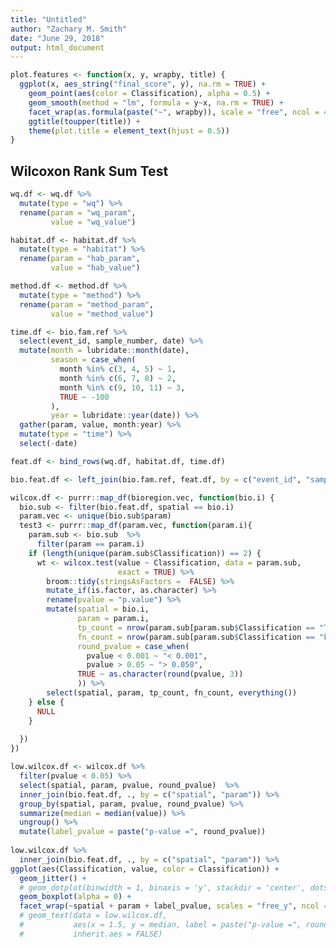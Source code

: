 ```yaml
---
title: "Untitled"
author: "Zachary M. Smith"
date: "June 29, 2018"
output: html_document
---
```


```r
plot.features <- function(x, y, wrapby, title) {
  ggplot(x, aes_string("final_score", y), na.rm = TRUE) +
    geom_point(aes(color = Classification), alpha = 0.5) +
    geom_smooth(method = "lm", formula = y~x, na.rm = TRUE) +
    facet_wrap(as.formula(paste("~", wrapby)), scale = "free", ncol = 4) +
    ggtitle(toupper(title)) +
    theme(plot.title = element_text(hjust = 0.5))
}
```

## Wilcoxon Rank Sum Test
```r
wq.df <- wq.df %>% 
  mutate(type = "wq") %>% 
  rename(param = "wq_param",
         value = "wq_value")

habitat.df <- habitat.df %>% 
  mutate(type = "habitat") %>% 
  rename(param = "hab_param",
         value = "hab_value")

method.df <- method.df %>% 
  mutate(type = "method") %>% 
  rename(param = "method_param",
         value = "method_value")

time.df <- bio.fam.ref %>% 
  select(event_id, sample_number, date) %>% 
  mutate(month = lubridate::month(date),
         season = case_when(
           month %in% c(3, 4, 5) ~ 1,
           month %in% c(6, 7, 8) ~ 2,
           month %in% c(9, 10, 11) ~ 3,
           TRUE ~ -100
         ),
         year = lubridate::year(date)) %>% 
  gather(param, value, month:year) %>% 
  mutate(type = "time") %>% 
  select(-date)

feat.df <- bind_rows(wq.df, habitat.df, time.df)

bio.feat.df <- left_join(bio.fam.ref, feat.df, by = c("event_id", "sample_number"))
```

```r
wilcox.df <- purrr::map_df(bioregion.vec, function(bio.i) {
  bio.sub <- filter(bio.feat.df, spatial == bio.i)
  param.vec <- unique(bio.sub$param)
  test3 <- purrr::map_df(param.vec, function(param.i){
    param.sub <- bio.sub  %>% 
      filter(param == param.i)
    if (length(unique(param.sub$Classification)) == 2) {
      wt <- wilcox.test(value ~ Classification, data = param.sub,
                        exact = TRUE) %>% 
        broom::tidy(stringsAsFactors =  FALSE) %>% 
        mutate_if(is.factor, as.character) %>% 
        rename(pvalue = "p.value") %>% 
        mutate(spatial = bio.i,
               param = param.i,
               tp_count = nrow(param.sub[param.sub$Classification == "TP", ]),
               fn_count = nrow(param.sub[param.sub$Classification == "FN", ]),
               round_pvalue = case_when(
                 pvalue < 0.001 ~ "< 0.001",
                 pvalue > 0.05 ~ "> 0.050",
               TRUE ~ as.character(round(pvalue, 3))
               )) %>% 
        select(spatial, param, tp_count, fn_count, everything())
    } else {
      NULL
    }
    
  })
})
```

```r
low.wilcox.df <- wilcox.df %>% 
  filter(pvalue < 0.05) %>% 
  select(spatial, param, pvalue, round_pvalue)  %>% 
  inner_join(bio.feat.df, ., by = c("spatial", "param")) %>% 
  group_by(spatial, param, pvalue, round_pvalue) %>% 
  summarize(median = median(value)) %>% 
  ungroup() %>% 
  mutate(label_pvalue = paste("p-value =", round_pvalue))
  
low.wilcox.df %>%
  inner_join(bio.feat.df, ., by = c("spatial", "param")) %>% 
ggplot(aes(Classification, value, color = Classification)) +
  geom_jitter() +
  # geom_dotplot(binwidth = 1, binaxis = 'y', stackdir = 'center', dotsize = 0.2) +
  geom_boxplot(alpha = 0) +
  facet_wrap(~spatial + param + label_pvalue, scales = "free_y", ncol = 4)# +
  # geom_text(data = low.wilcox.df,
  #           aes(x = 1.5, y = median, label = paste("p-value =", round_pvalue)),
  #           inherit.aes = FALSE)
```


